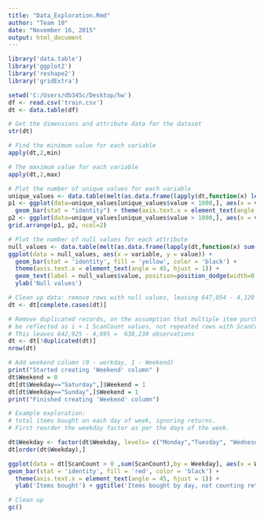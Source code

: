 ```yaml
---
title: "Data_Exploration.Rmd"
author: "Team 10"
date: "November 16, 2015"
output: html_document
---
```


```r
library('data.table')
library('ggplot2')
library('reshape2')
library('gridExtra')

setwd('C:/Users/db345c/Desktop/hw')
df <- read.csv('train.csv')
dt <- data.table(df)

# Get the dimensions and attribute data for the dataset
str(dt)

# Find the minimum value for each variable
apply(dt,2,min)

# The maximum value for each variable
apply(dt,2,max)

# Plot the number of unique values for each variable
unique_values <- data.table(melt(as.data.frame(lapply(dt,function(x) length(unique(x))))))
p1 <- ggplot(data=unique_values[unique_values$value < 1000,], aes(x = variable, y = value)) + 
  geom_bar(stat = "identity") + theme(axis.text.x = element_text(angle = 45, hjust = 1)) + ylab('Unique values')
p2 <- ggplot(data=unique_values[unique_values$value > 1000,], aes(x = variable, y = value)) + geom_bar(stat = "identity", fill = "red", color = 'black') + theme(axis.text.x = element_text(angle = 45, hjust = 1)) + ylab('Unique values')
grid.arrange(p1, p2, ncol=2)

# Plot the number of null values for each attribute
null_values <- data.table(melt(as.data.frame(lapply(dt,function(x) sum(is.na(x))))))
ggplot(data = null_values, aes(x = variable, y = value)) + 
  geom_bar(stat = 'identity', fill = 'yellow', color = 'black') + 
  theme(axis.text.x = element_text(angle = 45, hjust = 1)) +
  geom_text(label = null_values$value, position=position_dodge(width=0.9), vjust=-0.25) + 
  ylab('Null values')

# Clean up data: remove rows with null values, leaving 647,054 - 4,129 = 642,925 observations
dt <- dt[complete.cases(dt)]

# Remove duplicated records, on the assumption that multiple item purchases should 
# be reflected as i + 1 ScanCount values, not repeated rows with ScanCount = 1
# This leaves 642,925 - 4,695 =  638,230 observations
dt <- dt[!duplicated(dt)]
nrow(dt)

# Add weekend column (0 - workday, 1 - Weekend)
print("Started creating 'Weekend' column" )
dt$Weekend = 0
dt[dt$Weekday=="Saturday",]$Weekend = 1
dt[dt$Weekday=="Sunday",]$Weekend = 1
print("Finished creating 'Weekend' column")

# Example exploration: 
# total items bought on each day of week, ignoring returns.
# First reorder the weekday factor as per the days of the week.

dt$Weekday <- factor(dt$Weekday, levels= c("Monday","Tuesday", "Wednesday", "Thursday", "Friday", "Saturday", "Sunday"))
dt[order(dt$Weekday),]

ggplot(data = dt[ScanCount > 0 ,sum(ScanCount),by = Weekday], aes(x = Weekday, y = V1)) +
geom_bar(stat = 'identity', fill = 'red', color = 'black') + 
  theme(axis.text.x = element_text(angle = 45, hjust = 1)) +
  ylab('Items bought') + ggtitle('Items bought by day, not counting returns')

# Clean up
gc()
```
